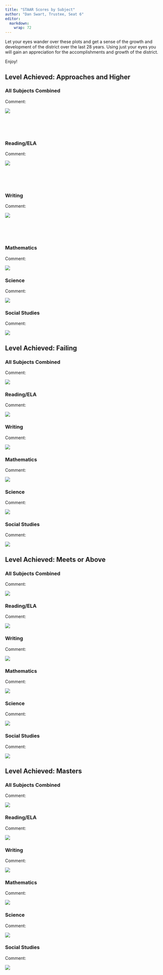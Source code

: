 ```yaml
---
title: "STAAR Scores by Subject"
author: "Dan Swart, Trustee, Seat 6"
editor: 
  markdown: 
    wrap: 72
---
```


Let your eyes wander over these plots and get a sense of the growth and
development of the district over the last 28 years. Using just your eyes
you will gain an appreciation for the accomplishments and growth of the
district.

::: only-html
::: ac
Enjoy!
:::
:::

::: only-pdf
```{=tex}
\begin{center}
Enjoy!
\end{center}
```
:::

\clearpage

## Level Achieved:  Approaches and Higher

### All Subjects Combined



Comment:

![](png_Standardized_Scores/Standardized_ScoresAllSubjectsscoreAllApproaches_or_Above19952022.png)

\clearpage

<br><br><br>


### Reading/ELA

Comment:

![](png_Standardized_Scores/Standardized_ScoresReading-ELAscoreAllApproaches_or_Above19952022.png)



<br><br><br>

\clearpage

### Writing

Comment:

![](png_Standardized_Scores/Standardized_ScoresWritingscoreAllApproaches_or_Above19952022.png)

\clearpage

<br><br><br>

### Mathematics

Comment:

![](png_Standardized_Scores/Standardized_ScoresMathematicsscoreAllApproaches_or_Above19952022.png)

\clearpage

### Science

Comment:

![](png_Standardized_Scores/Standardized_ScoresSciencescoreAllApproaches_or_Above19952022.png)

\clearpage

### Social Studies

Comment:

![](png_Standardized_Scores/Standardized_ScoresSocialStudiesscoreAllApproaches_or_Above19952022.png)


\clearpage

## Level Achieved: Failing



### All Subjects Combined

Comment:

![](png_Standardized_Scores/Standardized_ScoresAllSubjectsscoreAllFailing19952022.png)

\clearpage

### Reading/ELA

Comment:

![](png_Standardized_Scores/Standardized_ScoresReading-ELAscoreAllFailing19952022.png)

\clearpage

### Writing

Comment:

![](png_Standardized_Scores/Standardized_ScoresWritingscoreAllFailing19952022.png)

\clearpage

### Mathematics

Comment:

![](png_Standardized_Scores/Standardized_ScoresMathematicsscoreAllFailing19952022.png)

\clearpage

### Science

Comment:

![](png_Standardized_Scores/Standardized_ScoresSciencescoreAllFailing19952022.png)

\clearpage

### Social Studies

Comment:

![](png_Standardized_Scores/Standardized_ScoresSocialStudiesscoreAllFailing19952022.png)


\clearpage


## Level Achieved: Meets or Above


### All Subjects Combined

Comment:

![](png_Standardized_Scores/Standardized_ScoresAllSubjectsscoreAllMeets_or_Above19952022.png)

\clearpage

### Reading/ELA

Comment:

![](png_Standardized_Scores/Standardized_ScoresReading-ELAscoreAllMeets_or_Above19952022.png)

\clearpage

### Writing

Comment:

![](png_Standardized_Scores/Standardized_ScoresWritingscoreAllMeets_or_Above19952022.png)

\clearpage

### Mathematics

Comment:

![](png_Standardized_Scores/Standardized_ScoresMathematicsscoreAllMeets_or_Above19952022.png)

\clearpage

### Science

Comment:

![](png_Standardized_Scores/Standardized_ScoresSciencescoreAllMeets_or_Above19952022.png)

\clearpage

### Social Studies

Comment:

![](png_Standardized_Scores/Standardized_ScoresSocialStudiesscoreAllMeets_or_Above19952022.png)


\clearpage

## Level Achieved: Masters

### All Subjects Combined

Comment:



![](png_Standardized_Scores/Standardized_ScoresAllSubjectsscoreAllMasters19952022.png)


\clearpage

### Reading/ELA

Comment:

![](png_Standardized_Scores/Standardized_ScoresReading-ELAscoreAllMasters19952022.png)


\clearpage

### Writing

Comment:

![](png_Standardized_Scores/Standardized_ScoresWritingscoreAllMasters19952022.png)


\clearpage

### Mathematics

Comment:

![](png_Standardized_Scores/Standardized_ScoresMathematicsscoreAllMasters19952022.png)


\clearpage

### Science

Comment:

![](png_Standardized_Scores/Standardized_ScoresSciencescoreAllMasters19952022.png)


\clearpage

### Social Studies

Comment:

![](png_Standardized_Scores/Standardized_ScoresSocialStudiesscoreAllMasters19952022.png)


